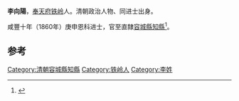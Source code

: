 {{Otheruses|李向阳}}
'''李向陽'''，[[奉天府|奉天府]][[铁岭|铁岭]]人。清朝政治人物、同进士出身。

咸豐十年（1860年）庚申恩科进士，官至直隸[[容城縣|容城縣]][[知縣|知縣]]<ref>{{cite book|editor=靳恩全|title=铁岭历史与文化|date=2001年12月|publisher=北京：中国文史出版社|isbn=7-5034-1191-0|pages=518|accessdate=2017-01-10}}</ref>。

==参考==
{{reflist}}
{{清朝人物小作品}}
{{咸豐十年庚申恩科殿試金榜}}
{{DEFAULTSORT:Li李}}
[[Category:清朝容城縣知縣|Category:清朝容城縣知縣]]
[[Category:铁岭人|Category:铁岭人]]
[[Category:李姓|Category:李姓]]